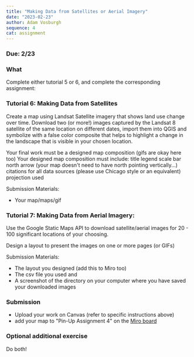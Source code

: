 ```yaml
---
title: "Making Data from Satellites or Aerial Imagery"
date: "2023-02-23"
author: Adam Vosburgh
sequence: 4
cat: assignment
---
```


### Due: 2/23

### What

Complete either tutorial 5 or 6, and complete the corresponding assignment: 

### Tutorial 6: Making Data from Satellites

Create a map using Landsat Satellite imagery that shows land use change over time. Download two (or more!) images captured by the Landsat 8 satellite of the same location on different dates, import them into QGIS and symbolize with a false color composite that helps to highlight a change in the landscape that is visible in your chosen location.

Your final work must be a designed map composition (gifs are okay here too)
Your designed map composition must include:
title
legend
scale bar
north arrow (your map doesn't need to have north pointing vertically...)
citations for all data sources (please use Chicago style or an equivalent)
projection used

Submission Materials:

- Your map/maps/gif
 
### Tutorial 7: Making Data from Aerial Imagery: 

Use the Google Static Maps API to download satellite/aerial images for 20 - 100 significant locations of your choosing.

Design a layout to present the images on one or more pages (or GIFs)

Submission Materials:

- The layout you designed (add this to Miro too)
- The csv file you used and
- A screenshot of the directory on your computer where you have saved your downloaded images


### Submission

- Upload your work on Canvas (refer to specific instructions above) 
- add your map to "Pin-Up Assignment 4" on the [Miro board](https://miro.com/app/board/uXjVN3iSktE=/)

### Optional additional exercise 

Do both!  

